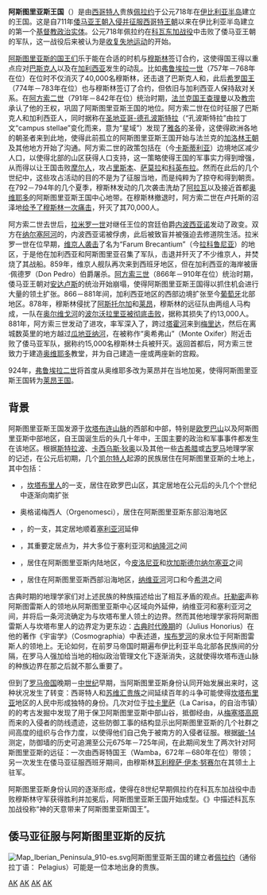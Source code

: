 {{Unreferenced|time=2021-02-24T11:15:56+00:00}}
{{Translating|[[:en:Kingdom_of_Asturias|:en:Kingdom of Asturias]]|tpercent=10|time=2020-10-08}}

{{Infobox Former Country
| native_name = {{lang|ast|''Reinu d'Asturies''}}<small>（阿斯图里亚斯语）</small><br/>{{lang|la|''Regnum Asturorum''}}<small>（拉丁語）</small>
| conventional_long_name = 阿斯图里亚斯王国
| common_name = 阿斯图里亚斯
| era =
| government_type = [[选举君主制|选举君主制]]
| event_start = 建立
| year_start = 718年
| date_start =
| event_end = 废除
| year_end = 924年
| date_end =
| event1 =[[科瓦东加战役|科瓦东加战役]]
| date_event1 = 718年或722年
| event2 =分裂
| date_event2 = 910年
| p1 = 西哥特王国
| image_p1 = [[File:Reino_de_los_visigodos-zh.svg|20px]]
| s1 = 萊昂王國
| image_s1 = [[File:Royal_Banner_of_León.svg|20px]]
| s2 = 葡萄牙伯国
| image_s2 = [[File:PortugueseFlag1095.svg|20px]]
| image_map = Location of the Kingdom of Asturias.PNG
| image_map_caption =
| image_coat = Cruz_de_Asturias.svg
| image_flag = Royal_flag_of_Ramiro_I_of_Asturies.svg
| capital = [[坎加斯德奥尼斯|坎加斯德奥尼斯]]<br>[[圣马丁德尔雷奥雷利奥|圣马丁德尔雷奥雷利奥]]<br>[[普拉维亚|普拉维亚]]<br>[[奥维耶多|奥维耶多]]
| national_motto = {{lang|la|Hoc Signo Tuetur Pius, <br>Hoc Signo Vincitur Inimicus}}<br><br><small>(With this sign thou shalt defend the pious, <br>with this sign thou shalt defeat the enemy)</small>
| common_languages = [[拉丁语|拉丁语]]<br>[[通俗拉丁语|通俗拉丁语]]<br><small>
*[[阿斯图里亚斯语|阿斯图里亚斯-莱昂语]]<br>
*[[加利西亚语|葡萄牙-加利西亚语]]<br>
*[[卡斯蒂利亚语|卡斯蒂利亚语]]</small><br>
[[巴斯克语|巴斯克语]]<br><small>少数人用：<br>[[布列塔尼语|布列塔尼语]]<br>[[哥特语|哥特语]]</small>
| religion = 天主教
| leader1 = [[佩拉約|佩拉約]]
| year_leader1 = 718年－737年
| leader2 = [[弗鲁埃拉二世_(莱昂)|弗鲁埃拉二世]]
| year_leader2 = 910年－925年
| title_leader = [[阿斯图里亚斯君主列表|国王]]
| footnotes =
}}
{{西班牙历史}}
{{葡萄牙历史}}
'''阿斯图里亚斯王国'''（{{lang-la|Regnum Asturorum}}）是由[[西哥特人|西哥特人]]贵族[[佩拉约|佩拉约]]于公元718年在[[伊比利亚半岛|伊比利亚半岛]]建立的王国。这是自711年[[倭马亚征服西班牙|倭马亚王朝入侵并征服西哥特王朝]]以来在伊比利亚半岛建立的第一个[[基督教世界|基督教政治实体]]。公元718年佩拉约在[[科瓦东加战役|科瓦东加战役]]中击败了倭马亚王朝的军队，这一战役后来被认为是[[收复失地运动|收复失地运动]]的开始。

[[阿斯图里亚斯君主列表|阿斯图里亚斯的国王们]]乐于能在合适的时机与[[穆斯林|穆斯林]]签订合约，这使得国王得以重点应对[[巴斯克人|巴斯克人]]以及在[[加利西亚_(西班牙)|加利西亚]]发生的动乱。比如[[弗鲁埃拉一世|弗鲁埃拉一世]]（757年－768年在位）在位时不仅消灭了40,000名穆斯林，还击退了巴斯克人和{{link-en|加利西亚人|Galicians}}，此后[[希罗_(阿斯图里亚斯)|希罗国王]]（774年－783年在位）也与穆斯林签订了合约，但依旧与加利西亚人保持敌对关系。在[[阿方索二世_(阿斯图里亚斯)|阿方索二世]]（791年－842年在位）统治时期，[[法国君主列表|法兰克国王]][[查理曼|查理曼]]以及[[教宗|教宗]]承认了他的王权，巩固了阿斯图里亚斯王国的地位。阿方索二世在位时征服了巴斯克人和加利西亚人，同时据称在[[圣地亚哥-德孔波斯特拉|圣地亚哥-德孔波斯特拉]]（“孔波斯特拉”由拉丁文“campus stellae”变化而来，意为“星域”）发现了[[雅各_(西庇太的儿子)|雅各]]的圣骨，这使得欧洲各地的朝圣者来到此地，使得此前孤立的阿斯图里亚斯王国开始与法兰克的[[加洛林王朝|加洛林王朝]]及其他地方开始了沟通。阿方索二世的政策包括在{{link-en|巴杜利亚|Bardulia}}（今[[卡斯蒂利亚|卡斯蒂利亚]]）边境地区减少人口，以使得北部的山区获得人口支持，这一策略使得王国的军事实力得到增强，从而得以让王国击败[[摩尔人|摩尔人]]，攻占[[里斯本|里斯本]]、[[萨莫拉_(西班牙)|萨莫拉]]和[[科英布拉|科英布拉]]。然而在此后的几个世纪中，这些攻占活动的目的不是为了征服当地，而是纯粹为了掠夺和得到朝贡。在792－794年的几个夏季，穆斯林发动的几次袭击洗劫了[[阿拉瓦省|阿拉瓦]]以及接近首都[[奥维耶多|奥维耶多]]的阿斯图里亚斯王国中心地带。在穆斯林撤退时，阿方索二世在卢托斯的沼泽地[[卢托斯战役|给予了穆斯林一次痛击]]，歼灭了其70,000人。

阿方索二世去世后，[[拉米罗一世_(阿斯图里亚斯)|拉米罗一世]]对继任王位的宫廷伯爵[[内波西亚诺|内波西亚诺]]发动了政变。双方在[[纳尔塞阿河|纳尔塞阿河]]的{{link-es|科内利亚纳桥战役|Batalla del Puente de Cornellana|一座桥上开战}}，内波西亚诺被俘虏，此后被致盲并被强迫去修道院生活。拉米罗一世在位早期，[[维京袭击加利西亚和阿斯图里亚斯|维京人袭击]]了名为“Farum Brecantium”（今[[拉科鲁尼亚|拉科鲁尼亚]]）的地区，于是他在加利西亚和阿斯图里亚召集了军队，击退并歼灭了不少维京人，并焚烧了其战船。859年，维京人舰队再次来到西班牙地区，但在加利西亚的海岸被唐·佩德罗（Don Pedro）伯爵屠杀。[[阿方索三世_(莱昂)|阿方索三世]]（866年－910年在位）统治时期，倭马亚王朝对[[安达卢斯|安达卢斯]]的统治开始崩塌，使得阿斯图里亚斯王国得以抓住机会进行大量的领土扩张。866－881年间，加利西亚地区的西部边境扩张至今[[葡萄牙|葡萄牙]]北部地区。878年，穆斯林侵扰了[[阿斯托尔加|阿斯托尔加]]和[[莱昂_(西班牙)|莱昂]]，穆斯林的远征队由两组人马构成，一队在[[奥尔维戈河|奥尔维戈河]]的[[波尔沃拉里亚战役|波尔沃拉里亚被彻底击败]]，据称其损失了约13,000人。881年，阿方索三世发动了进攻，率军深入了{{link-en|南部边疆区|Lower March}}，跨过[[塔霍河|塔霍河]]来到[[梅里达_(西班牙)|梅里达]]，然后在离城数英里的地方越过[[瓜地亚纳河|瓜地亚纳河]]，在被称作“奥希弗山”（Monte Oxifer）附近击败了倭马亚军队，据称约15,000名穆斯林士兵被歼灭。返回首都后，阿方索三世致力于建造[[奥维耶多|奥维耶多]]教堂，并为自己建造一座或两座新的宫殿。

924年，[[弗鲁埃拉二世_(莱昂)|弗鲁埃拉二世]]将首度从奥维耶多改为莱昂并在当地加冕，使得阿斯图里亚斯王国转为[[莱昂王国|莱昂王国]]。

== 背景 ==
阿斯图里亚斯王国发源于[[坎塔布连山脉|坎塔布连山脉]]的西部和中部，特别是[[欧罗巴山|欧罗巴山]]以及阿斯图里亚斯中部地区，自王国诞生后的头几十年中，王国主要的政治和军事事件都发生在该地区。根据[[斯特拉波|斯特拉波]]、[[卡西乌斯·狄奥|卡西乌斯·狄奥]]以及其他一些[[古希腊|古希腊]]或[[古罗马|古罗马]]地理学家的记述，在公元后初期，几个[[凯尔特人|凯尔特人]]起源的民族居住在阿斯图里亚斯的土地上，其中包括：
*{{link-es|瓦迪尼安人|Vadinienses}}，[[坎塔布里人|坎塔布里人]]的一支，居住在欧罗巴山区，其定居地在公元后的头几个个世纪中逐渐向南扩张
*奥格诺梅西人（Orgenomesci），居住在阿斯图里亚斯东部沿海地区
*{{link-gl|塞利尼人|Saelinos}}，{{link-en|阿斯图雷斯人|Astures}}的一支，其定居地顺着[[塞利亚河|塞利亚河]]延伸
*{{link-es|勒贡尼斯人|Luggones}}，其重要定居点为{{link-es|卢卡斯阿斯图鲁姆|Lucus Asturum}}，并大多位于塞利亚河和[[纳隆河|纳隆河]]之间
*{{link-en|阿斯图雷斯人|Astures}}，居住在阿斯图里亚斯内陆地区，今[[皮洛尼亚|皮洛尼亚]]和[[坎加斯德尔纳尔塞亚|坎加斯德尔纳尔塞亚]]之间
*{{link-en|佩苏里人|Paesuri}}，居住在阿斯图里亚斯西部沿海地区，[[纳维亚河|纳维亚河]]河口和今[[希洪|希洪]]之间
古典时期的地理学家们对上述民族的种族描述给出了相互矛盾的观点。[[克劳狄乌斯·托勒密|托勒密]]声称阿斯图雷斯人的领地从阿斯图里亚斯中心区域向外延伸，纳维亚河和塞利亚河之间，并将后一条河流确定为与坎塔布里人领土的边界。然而其他地理学家将阿斯图雷斯人与坎塔布里人的边界定为更东边：[[古典时代晚期|古典时代晚期]]的{{link-en|朱利叶斯·霍诺留|Julius Honorius}}（Julius Honorius）在他的著作《宇宙学》（Cosmographia）中表述道，[[埃布罗河|埃布罗河]]的泉水位于阿斯图雷斯人的领地上。无论如何，在前罗马帝国时期遍布伊比利亚半岛北部各民族间的分隔，在罗马人强加给当地的相似政治管理文化下逐渐消失，这就使得坎塔布连山脉的种族边界在那之后就不那么重要了。

但到了[[罗马帝国|罗马帝国]]晚期－[[中世纪|中世纪]]早期，当阿斯图里亚斯身份认同开始发展出来时，这种状况发生了转变：西哥特人和[[苏维汇王国|苏维汇贵族]]之间延续百年的斗争可能使得[[坎塔布里亚|坎塔布里亚]]地区的人民中形成独特的身份。几次对位于[[拉卡里萨|拉卡里萨]]（La Carisa，{{link-en|勒纳|Lena, Asturias}}的自治市镇）的{{link-en|堡垒 (西班牙)|Castros (Spain)|堡垒}}的考古发掘中发现了用于保卫阿斯图里亚斯中部山谷，抵御经由{{link-en|帕哈雷斯隘口|Puerto de Pajares}}，从[[梅塞塔高原|梅塞塔高原]]而来的入侵者的防线遗迹，这些防御工事的结构显示出阿斯图里亚斯的几个社群之间高度的组织与合作力度，以使得他们自己免于被南方的入侵者征服。根据[[碳-14|碳-14]]测定，防御墙的历史可追溯至公元675年－725年间，在此期间发生了两次针对阿斯图里亚斯的远征：一次由西哥特国王{{link-en|瓦姆巴|Wamba (king)}}（Wamba，672年－680年在位）带领；另一次发生在倭马亚征服西班牙期间，由穆斯林[[瓦利_(称号)|瓦利]][[穆萨·伊本·努赛尔|穆萨·伊本·努赛尔]]在其领土上驻军。

阿斯图里亚斯身份认同的逐渐形成，使得在8世纪早期佩拉约在科瓦东加战役中击败穆斯林守军获得胜利并加冕后，阿斯图里亚斯王国开始成型。《{{link-es|阿贝尔登塞编年史|Crónica albeldense}}》中描述科瓦东加战役称“神的天意带来了阿斯图里亚斯国王”。

== 倭马亚征服与阿斯图里亚斯的反抗 ==
[[File:Map_Iberian_Peninsula_910-es.svg|thumb]]阿斯图里亚斯王国的建立者[[佩拉约|佩拉约]]（通俗拉丁语： Pelagius）可能是一位本地出身的贵族。{{西班牙諸王國}}

[[Category:王國|AK]]
[[Category:已不存在的歐洲君主國|AK]]
[[Category:西班牙历史|AK]]
[[Category:中世纪西班牙|AK]]